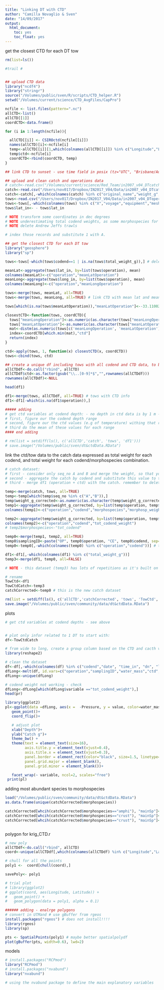 ```yaml
---
title: "Linking DT with CTD"
author: "Camilla Novaglio & Sven"
date: "14/09/2017"
output: 
  html_document:
    toc: yes  
    toc_float: yes 
---
```


get the closest CTD for each DT tow

```r

rm(list=ls())

#trail #


## upload CTD data 
library("ncdf4")
library("stringr")
source("/Volumes/public/sven/R/scripts/CTD_helper.R")
setwd("/Volumes/current/science/CTD_AvgFiles/CapPro") 

ncfile <- list.files(pattern=".nc")
allCTD<-list()
allCTD[[1]]
coordCTD<-data.frame()

for (i in 1:length(ncfile)){

  allCTD[[i]] <- CSIROctd(ncfile[[i]])  
  names(allCTD)[i]<-ncfile[i]
  temp<-allCTD[[i]][1,which(colnames(allCTD[[i]]) %in% c("Longitude","Latitude"))]
  temp$ctd<-ncfile[i]
  coordCTD<-rbind(coordCTD, temp)
}

## link CTD to sunset - use time field in posix (tz="UTC", "Brisbane/Australia", "AEST")

## upload and clean catch and operations data 
# catch<-read.csv("/Volumes/current/science/Red_Team/in2007_v04_DTcatchR.csv")
catch<-read.csv("/Users/nov017/Dropbox/IN2017_V04/Data/in2007_v04_DTcatchR.csv")
catch<-catch[,-which(colnames(catch) %in% c("original_name","weight_g","Subsample_correction_factor","species","photo","comments","removed", "to_check" ))]
tows<-read.csv("/Users/nov017/Dropbox/IN2017_V04/Data/in2007_v04_DToperationR.csv")
tows<-tows[,-which(colnames(tows) %in% c("X","voyage","equipment","mesh_size_codend_","vessel_speed","subsampled","observer","modify","comments","time_out","lat_fin","long_fin","temp_net_in","net_opening_vert_m","net_opening_oriz_m","metal_cage_opening_vert_oriz_m", "mesh_size_net1_mm", "mesh_size_net2_mm"))]
tows$lat_in<- - tows$lat_in

# NOTE transform some coordinates in dec degrees 
# NOTE underestimating total codend weights, as some morphospecies for which there was only one individual have a seq_no == 1 instead of A. to fix: 
# NOTE delete Andrew Jeffs trawls 

# index those records and substitute 1 with A. 

## get the closest CTD for each DT tow
library("geosphere")
library("sp")

tows<-tows[-which(tows$codend==1 | is.na(tows$total_weight_g)),] # delete codend 1 as we are not considering the catch from this net which is open at all depths, and delete all codends for whcih catch was null. 

meanLat<-aggregate(tows$lat_in, by=list(tows$operation), mean)
colnames(meanLat)<-c("operation","meanLatOperation")
meanLong<-aggregate(tows$long_in, by=list(tows$operation), mean)
colnames(meanLong)<-c("operation","meanLongOperation")

tows<-merge(tows, meanLat, all=TRUE)
tows<-merge(tows, meanLong, all=TRUE) # link CTD with mean lat and mean long by operation.  

tows[which(is.na(tows$meanLatOperation)),"meanLatOperation"]<--33.11002 # this has to be fixed once we insert the missing lat in the operation dataset

closestCTD<-function(tows, coordCTD){
  tows["meanLongOperation"]<-as.numeric(as.character(tows["meanLongOperation"]))
  tows["meanLatOperation"]<-as.numeric(as.character(tows["meanLatOperation"]))
  mat<-distm(as.numeric(tows[c('meanLongOperation', 'meanLatOperation')]), coordCTD[,c('Longitude','Latitude')], fun=distVincentyEllipsoid)
  index<-coordCTD[which.min(mat),"ctd"]
  return(index)
}

ctd<-apply(tows, 1, function(x) closestCTD(x, coordCTD))
tows<-cbind(tows, ctd)

## create a unique df including tows with all codend and CTD data, to be used in ggplot  
allCTDdf<-do.call("rbind", allCTD)
allCTDdf$ctd<-as.factor(gsub("\\..[0-9]*$","",rownames(allCTDdf)))
rownames(allCTDdf)<-NULL

head(df1)

df1<-merge(tows, allCTDdf, all=TRUE) # tows with CTD info
df1<-df1[-which(is.na(df1$operation)),]

##### adding 
# get ctd variables at codend depth: - no depth in ctd data is by 1 m - Sven has already done it - do it here as well. you need it for the plot 
# first, figure our the codend depth range 
# second, figure our the ctd values (e.g of temperature) withing that range
# third do the mean of these values for each range 
#### end adding 

# rm(list = setdiff(ls(), c('allCTD','catch', 'tows', 'df1')))
# save.image("/Volumes/public/sven/dt&ctdData.RData")
```

link the ctd/tow data to the catch data expressed as total weight for each codend, and total weight for each codend/morphospecies combination.

```r
# catch dataset: 
# first - consider only seq_no A and B and merge the weight, so that you have a catch per each codend/morphospecies combination 
# second - aggregate the catch by codend and substitute this value to the one reported in the tows dataset (incorrect).
# third - merge df1 (operation + ctd) with the catch. remember to delete weight_g_corrected from the catch and  total_weight_g from df1 before merging 

temp<-merge(catch, tows, all=TRUE)
temp<-temp[which(temp$seq_no %in% c("A","B")),]
temp$weight_g_corrected<-as.numeric(as.character(temp$weight_g_corrected))
temp1<-aggregate(temp$weight_g_corrected, by=list(temp$operation, temp$codend, temp$morphospecies), sum, na.rm=TRUE)
colnames(temp1)<-c("operation","codend","morphospecies","morphosp_weight_g_corrected") # this si the total weight of each morphospecies in each operation/codend combination 

temp2<-aggregate(temp$weight_g_corrected, by=list(temp$operation, temp$codend), sum, na.rm=TRUE)
colnames(temp2)<-c("operation","codend","tot_codend_weight")
# temp2$morphospecies<-"tot_codend"

temp0<-merge(temp1, temp2, all=TRUE)
temp0$samplingID<-paste("OP", temp0$operation, "CE", temp0$codend, sep="") # recreate samplingID
temp0<-temp0[,-which(colnames(temp0) %in% c("operation","codend"))] # this is the new catch dataset 

df1<-df1[,-which(colnames(df1) %in% c("total_weight_g"))]
temp3<-merge(df1, temp0, all=FALSE)

# NOTE - this dataset (temp3) has lots of repetitions as it's built on 3 levels: tows, (which expands into) ctd and catch.

# rename
TowCtd<-df1
TowCtdCatch<-temp3
catchCorrected<-temp0 # this is the new catch dataset

rm(list = setdiff(ls(), c('allCTD','catchCorrected', 'tows', 'TowCtd', 'TowCtdCatch')))
save.image("/Volumes/public/sven/community/data/dt&ctdData.RData")
```

plots

```r

# get ctd variables at codend depths - see above


# plot only infor related to 1 DT to start with: 
df<-TowCtdCatch

# from wide to long, create a group column based on the CTD and cacth values you want to plot. I would exclude the morphospecies weight for now.  
library(reshape2)

# clean the dataset
df<-df[,-which(colnames(df) %in% c("codend","date", "time_in", "dn", "lat_in", "long_in","in_dept_m", "meanLatOperation","meanLongOperation", "morphospecies", "morphosp_weight_g_corrected", "Time","pressureTemperature", "Longitude", "Latitude","altimeter"))]
dfLong<-melt(df, id.vars=c("operation","samplingID","water_mass","ctd","Pressure"))
dfLong<-unique(dfLong)

# codend weight not working - check 
dfLong<-dfLong[which(dfLong$variable =="tot_codend_weight"),]
head(pr) 

library(ggplot2)
pl<-ggplot(data =dfLong, aes(x =  -Pressure, y = value, color=water_mass))+ # group =variable,
   geom_point()+ 
   coord_flip()+

   # adjust plot
   xlab("Depth")+
   ylab("Catch g")+
   theme_bw() +
   theme(text = element_text(size=16),
         axis.title.y = element_text(vjust=0.4),
         axis.title.x = element_text(vjust=0.3),
         panel.border = element_rect(color="black", size=1.5, linetype="solid"),
         panel.grid.major = element_blank(),
         panel.grid.minor = element_blank())+

   facet_wrap(~ variable, ncol=2, scales="free")
 print(pl)  

```

adding most abundant species to morphospecies 

```r
load("/Volumes/public/sven/community/data/dt&ctdData.RData")
as.data.frame(unique(catchCorrected$morphospecies))

catchCorrected[whcih(catchCorrected$morphospecies=="amphi"), "mainSp"]<-"phronima"
catchCorrected[whcih(catchCorrected$morphospecies=="crust"), "mainSp"]<-"euphausiids"
catchCorrected[whcih(catchCorrected$morphospecies=="crust"), "mainSp"]<-"euphausiids"



```

polygon for krig_CTD.r

```r

# new poly
allCTDdf<-do.call("rbind", allCTD)
coord<-unique(allCTDdf[,which(colnames(allCTDdf) %in% c("Longitude","Latitude"))])

# chull for all the points
poly1 <-  coord[chull(coord),]

savePoly<- poly1

# trial plot
# library(ggplot2)
# ggplot(coord, aes(Longitude, Latitude)) +
#   geom_point() + 
#   geom_polygon(data = poly1, alpha = 0.1)

###### adding - enalrge polygons
# convert in UTMand # use gBuffer from rgeos
install.packages("rgeos") # does not install!!!! 
library(rgeos)
library(sp)

pts <- SpatialPoints(poly1) # maybe better spatialpolydf
plot(gBuffer(pts, width=0.6), lwd=2)

```

models 

```r
# install.packages("RCPmod")
library("RCPmod")
# install.packages("nvabund")
library("nvabund")

# using the nvabund package to define the main explanatory variables




````

